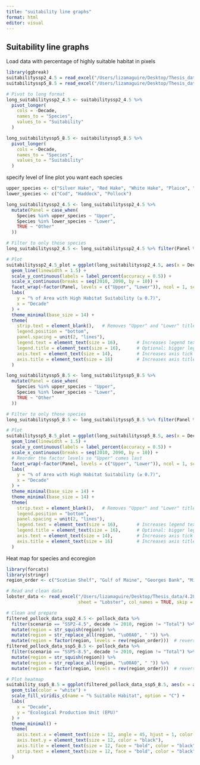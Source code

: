 ```yaml
---
title: "suitability line graphs"
format: html
editor: visual
---
```


## Suitability line graphs

Load data with percentage of highly suitable habitat in pixels

```r
library(ggbreak)
suitabilityssp2_4.5 = read_excel("/Users/lizamaguire/Desktop/Thesis_data/4.28.25.species.data/species_pixel_suitability.xlsx", sheet = "Percentage suitability ssp2-4.5")
suitabilityssp5_8.5 = read_excel("/Users/lizamaguire/Desktop/Thesis_data/4.28.25.species.data/species_pixel_suitability.xlsx", sheet = "Percentage suitability ssp5-8.5")
```

```r
# Pivot to long format
long_suitabilityssp2_4.5 <- suitabilityssp2_4.5 %>%
  pivot_longer(
    cols = -Decade,
    names_to = "Species",
    values_to = "Suitability"
  )

long_suitabilityssp5_8.5 <- suitabilityssp5_8.5 %>%
  pivot_longer(
    cols = -Decade,
    names_to = "Species",
    values_to = "Suitability"
  )
```

specify level of line plot you want each species

```r
upper_species <- c("Silver Hake", "Red Hake", "White Hake", "Plaice", "Winter Flounder", "Lobster", "Jonah Crab")
lower_species <- c("Cod", "Haddock", "Pollock")
```

```r
long_suitabilityssp2_4.5 <- long_suitabilityssp2_4.5 %>%
  mutate(Panel = case_when(
    Species %in% upper_species ~ "Upper",
    Species %in% lower_species ~ "Lower",
    TRUE ~ "Other"
  ))

# Filter to only those species
long_suitabilityssp2_4.5 <- long_suitabilityssp2_4.5 %>% filter(Panel %in% c("Upper", "Lower"))

# Plot
suitabilityssp2_4.5_plot = ggplot(long_suitabilityssp2_4.5, aes(x = Decade, y = Suitability, color = Species)) +
  geom_line(linewidth = 1.5) +
  scale_y_continuous(labels = label_percent(accuracy = 0.5)) +
  scale_x_continuous(breaks = seq(2010, 2090, by = 10)) +
  facet_wrap(~factor(Panel, levels = c("Upper", "Lower")), ncol = 1, scales = "free_y") +
  labs(
    y = "% of Area with High Habitat Suitability (≥ 0.7)",
    x = "Decade"
  ) +
  theme_minimal(base_size = 14) +
  theme(
    strip.text = element_blank(),   # Removes "Upper" and "Lower" titles
    legend.position = "bottom",
    panel.spacing = unit(2, "lines"),
    legend.text = element_text(size = 16),       # Increases legend text
    legend.title = element_text(size = 16),      # Optional: bigger legend title
    axis.text = element_text(size = 14),         # Increases axis tick labels
    axis.title = element_text(size = 16)         # Increases axis titles
  )

```

```r
long_suitabilityssp5_8.5 <- long_suitabilityssp5_8.5 %>%
  mutate(Panel = case_when(
    Species %in% upper_species ~ "Upper",
    Species %in% lower_species ~ "Lower",
    TRUE ~ "Other"
  ))

# Filter to only those species
long_suitabilityssp5_8.5 <- long_suitabilityssp5_8.5 %>% filter(Panel %in% c("Upper", "Lower"))

# Plot
suitabilityssp5_8.5_plot = ggplot(long_suitabilityssp5_8.5, aes(x = Decade, y = Suitability, color = Species)) +
  geom_line(linewidth = 1.5) +
  scale_y_continuous(labels = label_percent(accuracy = 0.5)) +
  scale_x_continuous(breaks = seq(2010, 2090, by = 10)) +
  # Reorder the factor levels so "Upper" comes last
  facet_wrap(~factor(Panel, levels = c("Upper", "Lower")), ncol = 1, scales = "free_y") +
  labs(
    y = "% of Area with High Habitat Suitability (≥ 0.7)",
    x = "Decade"
  ) +
  theme_minimal(base_size = 14) +
  theme_minimal(base_size = 14) +
  theme(
    strip.text = element_blank(),   # Removes "Upper" and "Lower" titles
    legend.position = "bottom",
    panel.spacing = unit(2, "lines"),
    legend.text = element_text(size = 16),       # Increases legend text
    legend.title = element_text(size = 16),      # Optional: bigger legend title
    axis.text = element_text(size = 14),         # Increases axis tick labels
    axis.title = element_text(size = 16)         # Increases axis titles
  )
```

Heat map for species and ecoregion

```r
library(forcats)
library(stringr)
region_order <- c("Scotian Shelf", "Gulf of Maine", "Georges Bank", "Mid-Atlantic Bight")

# Read and clean data
lobster_data <- read_excel("/Users/lizamaguire/Desktop/Thesis_data/4.28.25.species.data/species_pixel_suitability.xlsx", 
                           sheet = "Lobster", col_names = TRUE, skip = 1)

# Clean and prepare
filtered_pollock_data_ssp2_4.5 <- pollock_data %>%
  filter(scenario == "SSP2-4.5", decade != 2010, region != "Total") %>%
  mutate(region = str_squish(region)) %>%
  mutate(region = str_replace_all(region, "\u00A0", " ")) %>%
  mutate(region = factor(region, levels = rev(region_order)))  # reverse factor for correct top-to-bottom order
filtered_pollock_data_ssp5_8.5 <- pollock_data %>%
  filter(scenario == "SSP5-8.5", decade != 2010, region != "Total") %>%
  mutate(region = str_squish(region)) %>%
  mutate(region = str_replace_all(region, "\u00A0", " ")) %>%
  mutate(region = factor(region, levels = rev(region_order)))  # reverse factor for correct top-to-bottom order
```

```r
# Plot heatmap
suitability_ssp5_8.5 = ggplot(filtered_pollock_data_ssp5_8.5, aes(x = as.factor(decade), y = region, fill = percent_suitable)) +
  geom_tile(color = "white") +
  scale_fill_viridis_c(name = "% Suitable Habitat", option = "C") +
  labs(
    x = "Decade",
    y = "Ecological Production Unit (EPU)"
  ) +
  theme_minimal() +
  theme(
    axis.text.x = element_text(size = 12, angle = 45, hjust = 1, color = "black"),
    axis.text.y = element_text(size = 12, color = "black"),
    axis.title = element_text(size = 12, face = "bold", color = "black"),
    strip.text = element_text(size = 12, face = "bold", color = "black")
  )
```
